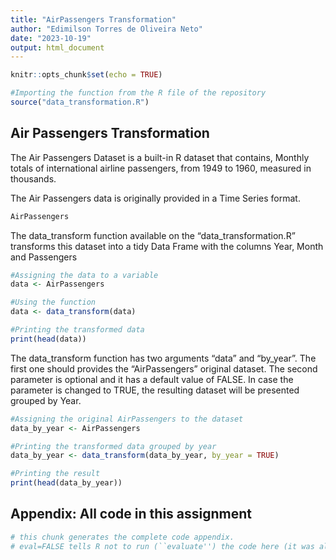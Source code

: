 ```yaml
---
title: "AirPassengers Transformation"
author: "Edimilson Torres de Oliveira Neto"
date: "2023-10-19"
output: html_document
---
```


```r
knitr::opts_chunk$set(echo = TRUE)

#Importing the function from the R file of the repository
source("data_transformation.R")
```

## Air Passengers Transformation

The Air Passengers Dataset is a built-in R dataset that contains, Monthly totals of international airline passengers, from 1949 to 1960, measured in thousands.

The Air Passengers data is originally provided in a Time Series format.

```r
AirPassengers
```
The data_transform function available on the "data_transformation.R" transforms this dataset into a tidy Data Frame with the columns Year, Month and Passengers

```r
#Assigning the data to a variable
data <- AirPassengers

#Using the function
data <- data_transform(data)

#Printing the transformed data
print(head(data))

```
The data_transform function has two arguments "data" and "by_year". The first one should provides the "AirPassengers" original dataset. The second parameter is optional and it has a default value of FALSE. In case the parameter is changed to TRUE, the resulting dataset will be presented grouped by Year.

```r
#Assigning the original AirPassengers to the dataset
data_by_year <- AirPassengers

#Printing the transformed data grouped by year
data_by_year <- data_transform(data_by_year, by_year = TRUE)

#Printing the result
print(head(data_by_year))

```

## Appendix: All code in this assignment

```r
# this chunk generates the complete code appendix. 
# eval=FALSE tells R not to run (``evaluate'') the code here (it was already run before).
```